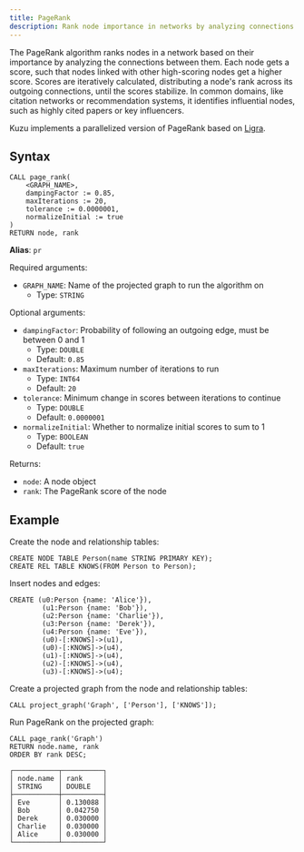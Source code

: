 ```yaml
---
title: PageRank
description: Rank node importance in networks by analyzing connections and link structure using the PageRank algorithm.
---
```


The PageRank algorithm ranks nodes in a network based on their importance by analyzing the connections
between them. Each node gets a score, such that nodes linked with other high-scoring nodes get a higher score.
Scores are iteratively calculated, distributing a node's rank across its outgoing connections, until the scores
stabilize. In common domains, like citation networks or recommendation systems, it identifies influential nodes,
such as highly cited papers or key influencers.

Kuzu implements a parallelized version of PageRank based on [Ligra](https://jshun.github.io/ligra/docs/examples.html).

## Syntax

```cypher
CALL page_rank(
    <GRAPH_NAME>,
    dampingFactor := 0.85, 
    maxIterations := 20, 
    tolerance := 0.0000001,
    normalizeInitial := true
)
RETURN node, rank
```

**Alias**: `pr`

Required arguments:

- `GRAPH_NAME`: Name of the projected graph to run the algorithm on
    - Type: `STRING`

Optional arguments:

- `dampingFactor`: Probability of following an outgoing edge, must be between 0 and 1
    - Type: `DOUBLE`
    - Default: `0.85`
- `maxIterations`: Maximum number of iterations to run
    - Type: `INT64`
    - Default: `20`
- `tolerance`: Minimum change in scores between iterations to continue
    - Type: `DOUBLE`
    - Default: `0.0000001`
- `normalizeInitial`: Whether to normalize initial scores to sum to 1
    - Type: `BOOLEAN`
    - Default: `true`

Returns:

- `node`: A node object
- `rank`: The PageRank score of the node

## Example

Create the node and relationship tables:
```cypher
CREATE NODE TABLE Person(name STRING PRIMARY KEY);
CREATE REL TABLE KNOWS(FROM Person to Person);
```
Insert nodes and edges:
```cypher
CREATE (u0:Person {name: 'Alice'}),
        (u1:Person {name: 'Bob'}),
        (u2:Person {name: 'Charlie'}),
        (u3:Person {name: 'Derek'}),
        (u4:Person {name: 'Eve'}),
        (u0)-[:KNOWS]->(u1),
        (u0)-[:KNOWS]->(u4),
        (u1)-[:KNOWS]->(u4),
        (u2)-[:KNOWS]->(u4),
        (u3)-[:KNOWS]->(u4);
```
Create a projected graph from the node and relationship tables:
```cypher
CALL project_graph('Graph', ['Person'], ['KNOWS']);
```
Run PageRank on the projected graph:
```cypher
CALL page_rank('Graph')
RETURN node.name, rank
ORDER BY rank DESC;
```
```table
┌───────────┬──────────┐
│ node.name │ rank     │
│ STRING    │ DOUBLE   │
├───────────┼──────────┤
│ Eve       │ 0.130088 │
│ Bob       │ 0.042750 │
│ Derek     │ 0.030000 │
│ Charlie   │ 0.030000 │
│ Alice     │ 0.030000 │
└───────────┴──────────┘
```
